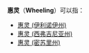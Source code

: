 '''惠灵'''（'''Wheeling'''）可以指：
*[[惠灵_(伊利诺伊州)|惠灵 (伊利诺伊州)]]
*[[惠灵_(西弗吉尼亚州)|惠灵 (西弗吉尼亚州)]]
*[[惠灵_(密苏里州)|惠灵 (密苏里州)]]

{{disambig|Cat=二字地名消歧义}}